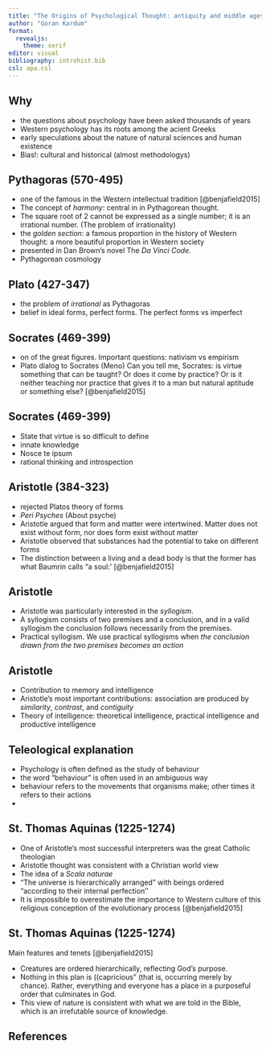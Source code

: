 ```yaml
---
title: "The Origins of Psychological Thought: antiquity and middle ages"
author: "Goran Kardum"
format: 
  revealjs:
    theme: serif
editor: visual
bibliography: introhist.bib
csl: apa.csl
---
```


## Why

::: incremental
-   the questions about psychology have been asked thousands of years
-   Western psychology has its roots among the acient Greeks
-   early speculations about the nature of natural sciences and human existence
-   Bias!: cultural and historical (almost methodologys)
:::

## Pythagoras (570-495)

::: incremental
-   one of the famous in the Western intellectual tradition [@benjafield2015]
-   The concept of *harmony*: central in in Pythagorean thought.
-   The square root of 2 cannot be expressed as a single number; it is an irrational number. (The problem of irrationality)
-   the *golden section*: a famous proportion in the history of Western thought: a more beautiful proportion in Western society
-   presented in Dan Brown's novel The *Da Vinci Code*.
-   Pythagorean cosmology
:::

## Plato (427-347)

::: incremental
-   the problem of *irrational* as Pythagoras
-   belief in ideal forms, perfect forms. The perfect forms vs imperfect
:::

## Socrates (469-399)

::: incremental
-   on of the great figures. Important questions: nativism vs empirism
-   Plato dialog to Socrates (Meno) Can you tell me, Socrates: is virtue something that can be taught? Or does it come by practice? Or is it neither teaching nor practice that gives it to a man but natural aptitude or something else? [@benjafield2015]
:::

## Socrates (469-399)

::: incremental
-   State that virtue is so difficult to define
- innate knowledge
- Nosce te ipsum
- rational thinking and introspection
:::

## Aristotle (384-323)

::: incremental
- rejected Platos theory of forms
- _Peri Psyches_ (About psyche)
- Aristotle argued that form and matter were intertwined. Matter does not exist without form, nor does form exist without matter 
- Aristotle observed that substances had the potential to take on different forms
- The distinction between a living and a dead body is that the former has what Baumrin calls "a soul:' [@benjafield2015]

:::

## Aristotle

::: incremental
- Aristotle was particularly interested in the _syllogism_. 
- A syllogism consists of two premises and a conclusion, and in a valid syllogism the conclusion follows necessarily from the premises. 
- Practical syllogism. We use practical syllogisms when _the conclusion drawn from the two premises becomes an action_
:::
## Aristotle

::: incremental
- Contribution to memory and intelligence
- Aristotle's most important contributions: association are produced by _similarity_, _contrast_, and _contiguity_ 
- Theory of intelligence: theoretical intelligence, practical intelligence and productive intelligence

:::

## Teleological explanation

::: incremental
-   Psychology is often defined as the study of behaviour
- the word "behaviour" is often used in an ambiguous way
- behaviour refers to the movements that organisms make; other times it refers to their actions
-   
:::

## St. Thomas Aquinas (1225-1274)

::: incremental
- One of Aristotle's most successful interpreters was the great Catholic theologian
- Aristotle thought was consistent with a Christian world view
- The idea of a _Scala naturae_
- "The universe is hierarchically arranged" with beings ordered "according to their internal perfection''
- It is impossible to overestimate the importance to Western culture of this religious conception of the evolutionary process [@benjafield2015]
:::

## St. Thomas Aquinas (1225-1274)

Main features and tenets [@benjafield2015]

::: incremental
- Creatures are ordered hierarchically, reflecting God's purpose.
- Nothing in this plan is ((capricious" (that is, occurring merely by chance). Rather, everything and everyone has a place in a purposeful order that culminates in God.
- This view of nature is consistent with what we are told in the Bible, which is an irrefutable source of knowledge.
:::

## References
